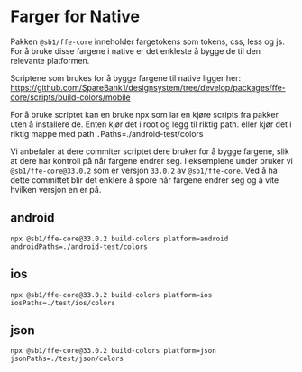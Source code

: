 
<Meta title="Design/Farger/Native" />

# Farger for Native

Pakken `@sb1/ffe-core` inneholder fargetokens som tokens, css, less og js.
For å bruke disse fargene i native er det enkleste å bygge de til den relevante platformen.

Scriptene som brukes for å bygge fargene til native ligger her: https://github.com/SpareBank1/designsystem/tree/develop/packages/ffe-core/scripts/build-colors/mobile

For å bruke scriptet kan en bruke npx som lar en kjøre scripts fra pakker uten å installere de. Enten kjør det i root og legg til riktig path. eller kjør det i riktig mappe med path `.`Paths=./android-test/colors

Vi anbefaler at dere commiter scriptet dere bruker for å bygge fargene, slik at dere har kontroll på når fargene endrer seg.
I eksemplene under bruker vi `@sb1/ffe-core@33.0.2` som er versjon `33.0.2` av `@sb1/ffe-core`. Ved å ha dette committet blir det enklere å spore når fargene endrer seg og å vite hvilken versjon en er på.

## android

`npx @sb1/ffe-core@33.0.2 build-colors platform=android androidPaths=./android-test/colors`

## ios

`npx @sb1/ffe-core@33.0.2 build-colors platform=ios iosPaths=./test/ios/colors`

## json

`npx @sb1/ffe-core@33.0.2 build-colors platform=json jsonPaths=./test/json/colors`
